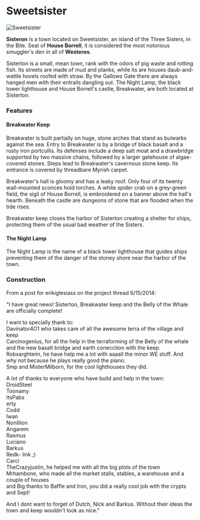 

# Sweetsister

<Image
  src="https://cdn.sanity.io/images/1as7cn02/production/d7a6325be943d7833a54c37281371684b9c786fa-1920x1080.jpg?w=976&h=350&fit=crop&crop=center&auto=format"
  alt="Sweetsister"
  width={976}
  height={350}
/>

<ProjectDetails
  floatRight
  region="Vale"
  house="House Sunderland, House Borrell"
  type="Town"
  status="Completed"
  warp="/warp sweetsister"
  projectLead="erikiglesiass"
  dateStarted="March 28, 2014"
  dateCompleted="March 28, 2014"
/>

**Sisteron** is a town located on Sweetsister, an island of the Three Sisters, in the Bite. Seat of **House Borrell**, it is considered the most notorious smuggler's den in all of **Westeros**.

Sisterton is a small, mean town, rank with the odors of pig waste and rotting fish. Its streets are made of mud and planks, while its are houses daub-and-wattle hovels roofed with straw. By the Gallows Gate there are always hanged men with their entrails dangling out. The Night Lamp, the black tower lighthouse and House Borrell's castle, Breakwater, are both located at Sisterton.

### Features

#### Breakwater Keep

Breakwater is built partially on huge, stone arches that stand as bulwarks against the sea. Entry to Breakwater is by a bridge of black basalt and a rusty iron portcullis. Its defenses include a deep salt moat and a drawbridge supported by two massive chains, followed by a larger gatehouse of algae-covered stones. Steps lead to Breakwater's cavernous stone keep. Its entrance is covered by threadbare Myrish carpet.

Breakwater's hall is gloomy and has a leaky roof. Only four of its twenty wall-mounted sconces hold torches. A white spider crab on a grey-green field, the sigil of House Borrell, is embroidered on a banner above the hall's hearth. Beneath the castle are dungeons of stone that are flooded when the tide rises.

Breakwater keep closes the harbor of Sisterton creating a shelter for ships, protecting them of the usual bad weather of the Sisters.

#### The Night Lamp

The Night Lamp is the name of a black tower lighthouse that guides ships preventing them of the danger of the stoney shore near the harbor of the town.

### Construction

From a post for erikiglesiass on the project thread 6/15/2014:

"I have great news! Sisterton, Breakwater keep and the Belly of the Whale are officially complete!

I want to specially thank to:  
Davinator4O1 who takes care of all the awesome terra of the village and keep  
Carcinogenius, for all the help in the terraforming of the Belly of the whale and the new basalt bridge and earth conecction with the keep.  
Robxarghteim, he have help me a lot with aaaall the minor WE stuff. And why not because he plays really good the piano.  
Smp and MisterMilborn, for the cool lighthouses they did.

A lot of thanks to everyone who have build and help in the town:  
DroidSteel  
Toonamy  
ItsPabs  
erty  
Codd  
Iwan  
Nonillion  
Angarem  
Rasmus  
Luciano  
Barkus  
Redk- link ;)  
Carci  
TheCrazyjustin, he helped me with all the big plots of the town  
Mrhambone, who made all the market stalls, stables, a warehouse and a couple of houses  
and Big thanks to Baffle and Iron, you did a really cool job with the crypts and Sept!

And I dont want to forget of Dutch, Nick and Barkus. Without their ideas the town and keep wouldn't look as nice."
